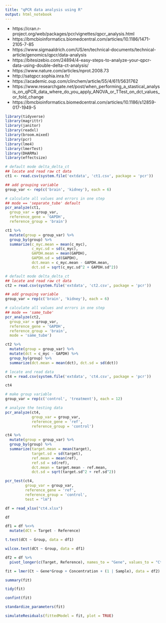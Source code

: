 ```yaml
---
title: "qPCR data analysis using R"
output: html_notebook
---
```


- https://cran.r-project.org/web/packages/pcr/vignettes/qpcr_analysis.html
- https://bmcbioinformatics.biomedcentral.com/articles/10.1186/1471-2105-7-85
- https://www.sigmaaldrich.com/US/en/technical-documents/technical-article/genomics/qpcr/data-analysis
- https://bitesizebio.com/24894/4-easy-steps-to-analyze-your-qpcr-data-using-double-delta-ct-analysis/
- https://www.nature.com/articles/nprot.2008.73
- http://satqpcr.sophia.inra.fr/
- https://academic.oup.com/clinchem/article/55/4/611/5631762
- https://www.researchgate.net/post/when_performing_a_stastical_analysis_on_qPCR_data_where_do_you_apply_ANOVA_or_TTest_on_dct_values_or_fold_change
- https://bmcbioinformatics.biomedcentral.com/articles/10.1186/s12859-017-1949-5



```r
library(tidyverse)
library(magrittr)
library(janitor)
library(readxl)
library(broom.mixed)
library(pcr)
library(lme4)
library(lmerTest)
library(DHARMa)
library(effectsize)
```

```r
# default mode delta_delta_ct
## locate and read raw ct data
ct1 <- read.csv(system.file('extdata', 'ct1.csv', package = 'pcr'))

## add grouping variable
group_var <- rep(c('brain', 'kidney'), each = 6)

# calculate all values and errors in one step
## mode == 'separate_tube' default
pcr_analyze(ct1,
  group_var = group_var,
  reference_gene = 'GAPDH',
  reference_group = 'brain')

ct1 %>%
  mutate(group = group_var) %>%
  group_by(group) %>%
  summarize(c_myc.mean = mean(c_myc),
            c_myc.sd = sd(c_myc),
            GAPDH.mean = mean(GAPDH),
            GAPDH.sd = sd(GAPDH),
            dct.mean = c_myc.mean - GAPDH.mean,
            dct.sd = sqrt(c_myc.sd^2 + GAPDH.sd^2))
```

```r
# default mode delta_delta_ct
## locate and read raw ct data
ct2 = read.csv(system.file('extdata', 'ct2.csv', package = 'pcr'))

## add grouping variable
group_var = rep(c('brain', 'kidney'), each = 6)

# calculate all values and errors in one step
## mode == 'same_tube'
pcr_analyze(ct2,
  group_var = group_var,
  reference_gene = 'GAPDH',
  reference_group = 'brain',
  mode = 'same_tube')

ct2 %>%
  mutate(group = group_var) %>%
  mutate(dct = c_myc - GAPDH) %>%
  group_by(group) %>%
  summarize(dct.mean = mean(dct), dct.sd = sd(dct))
```

```r
# locate and read data
ct4 = read.csv(system.file('extdata', 'ct4.csv', package = 'pcr'))

ct4

# make group variable
group_var = rep(c('control', 'treatment'), each = 12)

# analyze the testing data
pcr_analyze(ct4, 
            group_var = group_var,
            reference_gene = 'ref',
            reference_group = 'control')

ct4 %>%
  mutate(group = group_var) %>%
  group_by(group) %>%
  summarize(target.mean = mean(target),
            target.sd = sd(target),
            ref.mean = mean(ref),
            ref.sd = sd(ref),
            dct.mean = target.mean - ref.mean,
            dct.sd = sqrt(target.sd^2 + ref.sd^2))

pcr_test(ct4, 
         group_var = group_var,
         reference_gene = 'ref',
         reference_group = 'control',
         test = "lm")

```


```r
df = read_xlsx("ct4.xlsx")

df

df1 = df %<>%
  mutate(dCt = Target - Reference)

t.test(dCt ~ Group, data = df1)

wilcox.test(dCt ~ Group, data = df1)

df2 = df %>%
  pivot_longer(c(Target, Reference), names_to = "Gene", values_to = "Ct")

fit = lmer(Ct ~ Gene*Group + Concentration + (1 | Sample), data = df2)

summary(fit)

tidy(fit)

confint(fit)

standardize_parameters(fit)

simulateResiduals(fittedModel = fit, plot = TRUE)
```